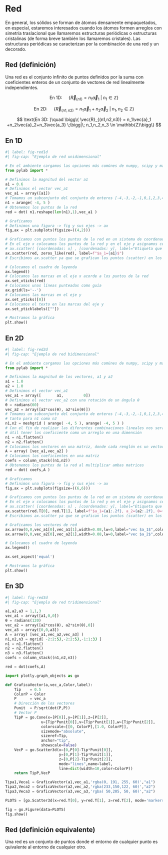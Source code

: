 # Red

:::{.justify}
En general, los sólidos se forman de átomos densamente empaquetados, en especial, estaremos interesados cuando los átomos formen arreglos con simetría traslacional que llamaremos estructuras periódicas o estructuras cristalinas (de forma breve también los llamaremos cristales). Las estructuras periódicas se caracterizan por la combinación de una red y un decorado.
:::

::: {.callout-note appearance="simple" icon=false collapse="false"}
## Red (definición)

Una red es el conjunto infinito de puntos definidos por la suma con coeficientes enteros de un conjunto de vectores de red linealmente independientes.

$$
\text{En 1D: }\quad \bigg\{ \vec{R}_{(n1)} = n_1\vec{a}_1 \;\bigg|\; n_1\in \mathbb{Z}\bigg\}
$$

$$
\text{En 2D: }\quad \bigg\{ \vec{R}_{(n1,n2)} = n_1\vec{a}_1 +n_2\vec{a}_2 \;\bigg|\; n_1,n_2 \in \mathbb{Z}\bigg\}
$$

$$
\text{En 3D: }\quad \bigg\{ \vec{R}_{(n1,n2,n3)} = n_1\vec{a}_1 +n_2\vec{a}_2+n_3\vec{a_3} \;\bigg|\; n_1,n_2,n_3 \in \mathbb{Z}\bigg\}
$$

:::

## En 1D

```python
#| label: fig-red1d
#| fig-cap: "Ejemplo de red unidimensional"

# En el ambiente cargamos las opciones más comúnes de numpy, scipy y matplotlib
from pylab import * 

# Definimos la magnitud del vector a1
a1 = 0.6
# Definimos el vector vec_a1
vec_a1 = array([a1])
# Tomamos un subconjunto del conjunto de enteros [-4,-3,-2,-1,0,1,2,3,4]
n1 = arange( -4, 5 )
# Obtenemos los puntos de la red
red = dot( n1.reshape(len(n1),1),vec_a1 )

# Graficamos 
# Definimos una figura -> fig y sus ejes -> ax
fig,ax = plt.subplots(figsize=((4,2)))

# Graficamos con puntos los puntos de la red en un sistema de coordenadas cartesiano. 
# En el eje x colocamos los puntos de la red y en el eje y asignamos cero.
# ax.scatter( [coordenadas: x] , [coordenadas: y], label="Etiqueta que identifica los datos")
ax.scatter(red, zeros_like(red), label=f"$a_1={a1}$")
# Escribimos ax.scatter ya que se grafican los puntos (scatter) en los ejes (ax).

# Colocamos el cuadro de leyenda
ax.legend()
# Colocamos las marcas en el eje x acorde a los puntos de la red
ax.set_xticks(red)
# Colocamos unas líneas punteadas como guía
ax.grid(ls='--')
# Colocamos las marcas en el eje y
ax.set_yticks([0])
# Colocamos el texto en las marcas del eje y
ax.set_yticklabels([""])

# Mostramos la gráfica
plt.show()

```

## En 2D

```python
#| label: fig-red2d
#| fig-cap: "Ejemplo de red bidimensional"

# En el ambiente cargamos las opciones más comúnes de numpy, scipy y matplotlib
from pylab import * 

# Definimos la magnitud de los vectores, a1 y a2
a1 = 1.0
a2 = 1.0
# Definimos el vector vec_a1
vec_a1 = array([       a1,         0])
# Definimos el vector vec_a2 con una rotación de un ángulo θ
θ = radians(60)
vec_a2 = array([a2*cos(θ), a2*sin(θ)])
# Tomamos un subconjunto del conjunto de enteros [-4,-3,-2,-1,0,1,2,3,4] 
# tanto para n1 como n2
n1,n2 = meshgrid ( arange( -4, 5 ), arange( -4, 5 ) )
# Con el fin de realizar las diferentes combinaciones lineales nos será 
# útil tener los coeficiente como un arreglo en una dimensión
n1 = n1.flatten()
n2 = n2.flatten()
# Colocamos los vectores en una matriz, donde cada renglón es un vector
A = array( [vec_a1,vec_a2] )
# Colocamos los coeficientes en una matriz
coefs = column_stack((n1,n2))
# Obtenemos los puntos de la red al multiplicar ambas matrices
red = dot( coefs,A )

# Graficamos 
# Definimos una figura -> fig y sus ejes -> ax
fig,ax = plt.subplots(figsize=((6,6)))

# Graficamos con puntos los puntos de la red en un sistema de coordenadas cartesiano. 
# En el eje x colocamos los puntos de la red y en el eje y asignamos cero.
# ax.scatter( [coordenadas: x] , [coordenadas: y], label="Etiqueta que identifica los datos")
ax.scatter(red.T[0], red.T[1], label=f"$a_1={a1:.2f}, a_2={a2:.2f}, θ={rad2deg(θ):.1f}$")
# Escribimos ax.scatter ya que se grafican los puntos (scatter) en los ejes (ax).

# Graficamos los vectores de red
ax.arrow(0,0,vec_a1[0],vec_a1[1],width=0.08,lw=0,label="vec $a_1$",color="red",length_includes_head=True)
ax.arrow(0,0,vec_a2[0],vec_a2[1],width=0.08,lw=0,label="vec $a_2$",color="blue",length_includes_head=True)

# Colocamos el cuadro de leyenda
ax.legend()

ax.set_aspect('equal')

# Mostramos la gráfica
plt.show()
```

## En 3D
```python
#| label: fig-red3d
#| fig-cap: "Ejemplo de red tridimensional"

a1,a2,a3 = 1,1,3
vec_a1 = array([a1,0,0])
θ = radians(120)
vec_a2 = array([a2*cos(θ), a2*sin(θ),0])
vec_a3 = array([0,0,a3])
A = array( [vec_a1,vec_a2,vec_a3] )
n1,n2,n3 = mgrid[ -2:2:5J,-2:2:5J,-1:1:3J ]
n1 = n1.flatten()
n2 = n2.flatten()
n3 = n3.flatten()
coefs = column_stack((n1,n2,n3))

red = dot(coefs,A)

import plotly.graph_objects as go

def GraficaVector(a,vec_a,Color,label):
    Tip    = 0.5
    ColorP = Color
    P      = vec_a
    # Dirección de los vectores
    Punit  = P/sqrt(dot(P,P))
    # Vector P
    TipP = go.Cone(x=[P[0]],y=[P[1]],z=[P[2]],
                u=[Tip*Punit[0]],v=[Tip*Punit[1]],w=[Tip*Punit[2]],
                colorscale=[[0, ColorP],[1.0, ColorP]],
                sizemode="absolute",
                sizeref=Tip,
                anchor="tip",
                showscale=False)
    VecP = go.Scatter3d(x=[0,P[0]-Tip*Punit[0]],
                        y=[0,P[1]-Tip*Punit[1]],
                        z=[0,P[2]-Tip*Punit[2]],
                        mode="lines",name=label,
                        line=dict(width=10,color=ColorP))
    return TipP,VecP

Tipa1,Veca1 = GraficaVector(a1,vec_a1,'rgba(0, 191, 255, 60)',"a1")
Tipa2,Veca2 = GraficaVector(a2,vec_a2,'rgba(233,150,122, 60)',"a2")
Tipa3,Veca3 = GraficaVector(a3,vec_a3,'rgba( 50,205, 50, 60)',"a2")

PLOTS = [go.Scatter3d(x=red.T[0], y=red.T[1], z=red.T[2], mode='markers',marker=dict(size=6),name="red"),Tipa1,Veca1,Tipa2,Veca2,Tipa3,Veca3]

fig = go.Figure(data=PLOTS)
fig.show()

```

::: {.callout-note appearance="simple" icon=false collapse="false"}
## Red (definición equivalente)
Una red es un conjunto de puntos donde el entorno de cualquier punto es quivalente al entorno de cualquier otro.
:::

